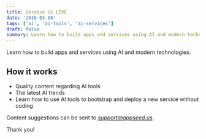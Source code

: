 ```yaml
---
title: Service is LIVE
date: '2016-03-08'
tags: ['ai', 'ai-tools', 'ai-services']
draft: false
summary: Learn how to build apps and services using AI and modern technologies.
---
```


Learn how to build apps and services using AI and modern technologies.

## How it works

- Quality content regarding AI tools 
- The latest AI trends 
- Learn how to use AI tools to bootstrap and deploy a new service without coding 

Content suggestions can be sent to *support@appseed.us*.

Thank you!
